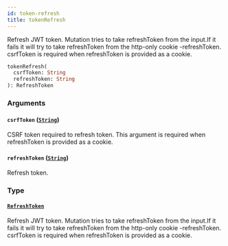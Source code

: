```yaml
---
id: token-refresh
title: tokenRefresh
---
```


Refresh JWT token. Mutation tries to take refreshToken from the input.If it fails it will try to take refreshToken from the http-only cookie -refreshToken. csrfToken is required when refreshToken is provided as a cookie.

```graphql
tokenRefresh(
  csrfToken: String
  refreshToken: String
): RefreshToken

```

### Arguments

#### `csrfToken` ([`String`](/docs/developer/api-reference/scalars/string))

CSRF token required to refresh token. This argument is required when refreshToken is provided as a cookie.

#### `refreshToken` ([`String`](/docs/developer/api-reference/scalars/string))

Refresh token.

### Type

#### [`RefreshToken`](/docs/developer/api-reference/objects/refresh-token)

Refresh JWT token. Mutation tries to take refreshToken from the input.If it fails it will try to take refreshToken from the http-only cookie -refreshToken. csrfToken is required when refreshToken is provided as a cookie.
